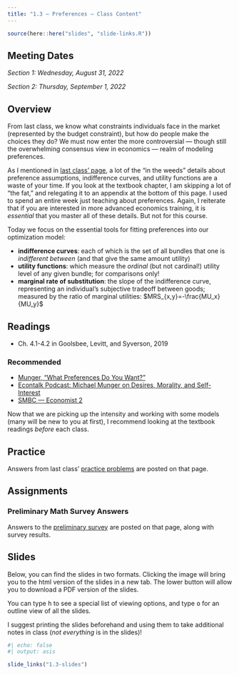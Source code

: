 ```yaml
---
title: "1.3 — Preferences — Class Content"
---
```


```r
source(here::here("slides", "slide-links.R"))
```

::: {.callout-note appearance=minimal}
# Meeting Dates
*Section 1: Wednesday, August 31, 2022*

*Section 2: Thursday, September 1, 2022*
:::

## <i class="fas fa-info-circle fa-lg"></i> Overview

From last class, we know what constraints individuals face in the market (represented by the budget constraint), but how do people make the choices they do? We must now enter the more controversial — though still the overwhelming consensus view in economics — realm of modeling preferences.

As I mentioned in [last class' page](/content/1.2-content), a lot of the "in the weeds" details about preference assumptions, indifference curves, and utility functions are a waste of your time. If you look at the textbook chapter, I am skipping a lot of "the fat," and relegating it to an appendix at the bottom of this page. I used to spend an entire week just teaching about preferences. Again, I reiterate that if you are interested in more advanced economics training, it is *essential* that you master all of these details. But not for this course.

Today we focus on the essential tools for fitting preferences into our optimization model:

- **indifference curves**: each of which is the set of all bundles that one is *indifferent between* (and that give the same amount utility)
- **utility functions**: which measure the *ordinal* (but not cardinal!) utility level of any given bundle; for comparisons only!
- **marginal rate of substitution**: the slope of the indifference curve, representing an individual's subjective tradeoff between goods; measured by the ratio of marginal utilities: $MRS_{x,y}=-\frac{MU_x}{MU_y}$

## <i class="fas fa-book-reader fa-lg"></i> Readings

- <i class="fas fa-book"></i> Ch. 4.1-4.2 in Goolsbee, Levitt, and Syverson, 2019

### Recommended

- [<i class="fas fa-external-link-square-alt"></i> Munger, “What Preferences Do You Want?”](https://www.aier.org/article/what-preferences-do-you-want/)
- [<i class="fas fa-podcast"></i> Econtalk Podcast: Michael Munger on Desires, Morality, and Self-Interest](https://www.econtalk.org/michael-munger-on-desires-morality-and-self-interest/)
- [<i class="fas fa-external-link-square-alt"></i> SMBC — Economist 2](https://www.smbc-comics.com/comic/economist-2)

Now that we are picking up the intensity and working with some models (many will be new to you at first), I recommend looking at the textbook readings *before* each class.

## <i class="fas fa-dumbbell"></i> Practice

Answers from last class' [practice problems](/practice/1.2-practice) are posted on that page.

## <i class="fas fa-laptop-code"></i> Assignments

### Preliminary Math Survey Answers

Answers to the [preliminary survey](/assignment/00-preliminary-survey) are posted on that page, along with survey results.

## <i class="fas fa-chalkboard-teacher"></i> Slides

Below, you can find the slides in two formats. Clicking the image will bring you to the html version of the slides in a new tab. The lower button will allow you to download a PDF version of the slides. 

::: callout-tip
You can type <kbd>h</kbd> to see a special list of viewing options, and type <kbd>o</kbd> for an outline view of all the slides.
:::

I suggest printing the slides beforehand and using them to take additional notes in class (*not everything* is in the slides)!

```r
#| echo: false
#| output: asis

slide_links("1.3-slides")
```

